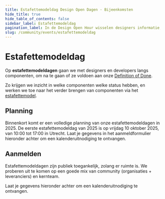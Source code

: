 ```yaml
---
title: Estafettemodeldag Design Open Dagen · Bijeenkomsten
hide_title: true
hide_table_of_contents: false
sidebar_label: Estafettemodeldag
pagination_label: In de Design Open Hour wisselen designers informatie, inzichten en tips met elkaar uit.
slug: /community/events/estafettemodeldag
---
```



# Estafettemodeldag

Op **estafettemodeldagen** gaan we met designers en developers langs componenten, om na te gaan of ze voldoen aan onze [Definition of Done](/componenten/definition-of-done).

Zo krijgen we inzicht in welke componenten welke status hebben, en werken we toe naar het verder brengen van componenten via het [estafettemodel](/handboek/estafettemodel/).

## Planning

Binnenkort komt er een volledige planning van onze estafettemodeldagen in 2025. De eerste estafettemodeldag van 2025 is op vrijdag 10 oktober 2025, van 10:00 tot 17:00 in Utrecht. Laat je gegevens in het aanmeldformulier hieronder achter om een kalenderuitnodiging te ontvangen.

## Aanmelden

Estafettemodeldagen zijn publiek toegankelijk, zolang er ruimte is. We proberen uit te komen op een goede mix van community (organisaties + leveranciers) en kernteam.

Laat je gegevens hieronder achter om een kalenderuitnodiging te ontvangen.

<NewsletterSignUp
  listId="7igukerls2"
  emailFieldId="GL1eTDzrWn"
  firstNameFieldId="QYuFIjwgDC"
  orgId="n0WNZXSMs9"
  privacyPolicyId="GskTzQ4zjq"
  thanksPage="https://nldesignsystem.nl/community/estafettemodeldag/bedankt"
  laPostaId="iyihtuzpiq"
/>
